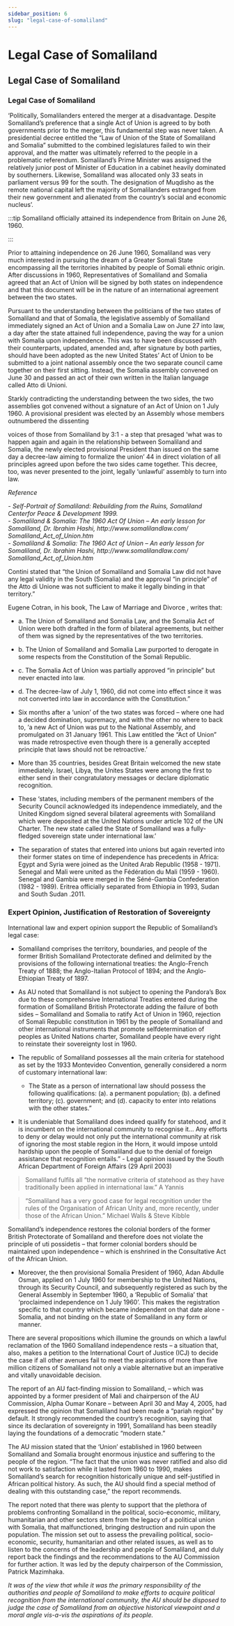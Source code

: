```yaml
---
sidebar_position: 6
slug: "legal-case-of-somaliland"
---
```



# Legal Case of Somaliland

<LazyLoad src="/img/flag1.jpg" alt="Somaliland flag" />

## Legal Case of Somaliland

### Legal Case of Somaliland

‘Politically, Somalilanders entered the merger at a disadvantage. Despite Somaliland’s preference that a single
Act of Union is agreed to by both governments prior to the merger, this fundamental step was never taken.
A presidential decree entitled the “Law of Union of the State of Somaliland and Somalia” submitted to the
combined legislatures failed to win their approval, and the matter was ultimately referred to the people in
a problematic referendum. Somaliland’s Prime Minister was assigned the relatively junior post of Minister of
Education in a cabinet heavily dominated by southerners. Likewise, Somaliland was allocated only 33 seats
in parliament versus 99 for the south. The designation of Muqdisho as the remote national capital left the
majority of Somalilanders estranged from their new government and alienated from the country’s social and
economic nucleus’.

:::tip Somaliland officially attained its independence from Britain on June 26, 1960.

:::

Prior to attaining independence on 26 June 1960, Somaliland was very much interested in pursuing the dream
of a Greater Somali State encompassing all the territories inhabited by people of Somali ethnic origin. After
discussions in 1960, Representatives of Somaliland and Somalia agreed that an Act of Union will be signed
by both states on independence and that this document will be in the nature of an international agreement
between the two states.

Pursuant to the understanding between the politicians of the two states of Somaliland and that of Somalia,
the legislative assembly of Somaliland immediately signed an Act of Union and a Somalia Law on June
27 into law, a day after the state attained full independence, paving the way for a union with Somalia upon
independence. This was to have been discussed with their counterparts, updated, amended and, after signature
by both parties, should have been adopted as the new United States’ Act of Union to be submitted to a joint
national assembly once the two separate council came together on their first sitting. Instead, the Somalia
assembly convened on June 30 and passed an act of their own written in the Italian language called Atto di
Unioni.

Starkly contradicting the understanding between the two sides, the two assemblies got convened without a
signature of an Act of Union on 1 July 1960. A provisional president was elected by an Assembly whose members
outnumbered the dissenting

voices of those from Somaliland by 3:1 - a step that presaged ‘what was to happen again and again in the relationship
between Somaliland and Somalia, the newly elected provisional President than issued on the same
day a decree-law aiming to formalize the union’ 44 in direct violation of all principles agreed upon before the
two sides came together. This decree, too, was never presented to the joint, legally ‘unlawful’ assembly to turn
into law.

_Reference_

<em>
  - Self-Portrait of Somaliland: Rebuilding from the Ruins, Somaliland Centerfor
  Peace & Development 1999. <br /> - Somaliland & Somalia: The 1960 Act Of Union
  – An early lesson for Somaliland, Dr. Ibrahim Hashi,
  http://www.somalilandlaw.com/ Somaliland_Act_of_Union.htm <br />- Somaliland &
  Somalia: The 1960 Act of Union – An early lesson for Somaliland, Dr. Ibrahim
  Hashi, http://www.somalilandlaw.com/ Somaliland_Act_of_Union.htm
</em>

Contini stated that “the Union of Somaliland and Somalia Law did not have any legal validity in the South
(Somalia) and the approval “in principle” of the Atto di Unione was not sufficient to make it legally binding in
that territory.”

Eugene Cotran, in his book, The Law of Marriage and Divorce , writes that:

- a. The Union of Somaliland and Somalia Law, and the Somalia Act of Union were both drafted in the form of
  bilateral agreements, but neither of them was signed by the representatives of the two territories.
- b. The Union of Somaliland and Somalia Law purported to derogate in some respects from the Constitution
  of the Somali Republic.
- c. The Somalia Act of Union was partially approved “in principle” but never enacted into law.
- d. The decree-law of July 1, 1960, did not come into effect since it was not converted into law in accordance
  with the Constitution.”

- Six months after a ‘union’ of the two states was forced – where one had a decided domination,
  supremacy, and with the other no where to back to, ‘a new Act of Union was put to the National
  Assembly, and promulgated on 31 January 1961. This Law entitled the “Act of Union” was made retrospective
  even though there is a generally accepted principle that laws should not be retroactive.’
- More than 35 countries, besides Great Britain welcomed the new state immediately. Israel, Libya,
  the Unites States were among the first to either send in their congratulatory messages or declare
  diplomatic recognition.
- These ‘states, including members of the permanent members of the Security Council acknowledged
  its independence immediately, and the United Kingdom signed several bilateral agreements with
  Somaliland which were deposited at the United Nations under article 102 of the UN Charter. The
  new state called the State of Somaliland was a fully-fledged sovereign state under international
  law.’
- The separation of states that entered into unions but again reverted into their former states on
  time of independence has precedents in Africa: Egypt and Syria were joined as the United Arab
  Republic (1958 - 1971). Senegal and Mali were united as the Fédération du Mali (1959 - 1960).
  Senegal and Gambia were merged in the Séné-Gambia Confederation (1982 - 1989). Eritrea officially
  separated from Ethiopia in 1993, Sudan and South Sudan .2011.

### Expert Opinion, Justification of Restoration of Sovereignty

International law and expert opinion support the Republic of Somaliland’s legal case:

- Somaliland comprises the territory, boundaries, and people of the former British Somaliland Protectorate
  defined and delimited by the provisions of the following international treaties: the Anglo-French Treaty of
  1888; the Anglo-Italian Protocol of 1894; and the Anglo-Ethiopian Treaty of 1897.
- As AU noted that Somaliland is not subject to opening the Pandora’s Box due to these comprehensive
  International Treaties entered during the formation of Somaliland British Protectorate adding the failure
  of both sides – Somaliland and Somalia to ratify Act of Union in 1960, rejection of Somali Republic
  constitution in 1961 by the people of Somaliland and other international instruments that promote selfdetermination
  of peoples as United Nations charter, Somaliland people have every right to reinstate their
  sovereignty lost in 1960.

- The republic of Somaliland possesses all the main criteria for statehood as set by the 1933 Montevideo
  Convention, generally considered a norm of customary international law:
  - The State as a person of international law should possess the following
    qualifications:
    (a). a permanent population;
    (b). a defined territory;
    (c). government; and
    (d). capacity to enter into relations with the other states.”
- It is undeniable that Somaliland does indeed qualify for statehood, and it is incumbent
  on the international community to recognise it... Any efforts to deny or delay would not
  only put the international community at risk of ignoring the most stable region in the
  Horn, it would impose untold hardship upon the people of Somaliland due to the denial
  of foreign assistance that recognition entails.” - Legal opinion issued by the South African
  Department of Foreign Affairs (29 April 2003)

> Somaliland fulfils all “the normative criteria of statehood as they have traditionally been applied in
> international law.” A Yannis

> “Somaliland has a very good case for legal recognition under the rules of the Organisation of African Unity
> and, more recently, under those of the African Union.” Michael Walls & Steve Kibble

Somaliland’s independence restores the colonial borders of the former British Protectorate of Somaliland
and therefore does not violate the principle of uti possidetis – that former colonial borders should be
maintained upon independence – which is enshrined in the Consultative Act of the African Union.

- Moreover, the then provisional Somalia President of 1960, Adan Abdulle Osman, applied on 1 July
  1960 for membership to the United Nations, through its Security Council, and subsequently registered
  as such by the General Assembly in September 1960, a ‘Republic of Somalia’ that ‘proclaimed
  independence on 1 July 1960’. This makes the registration specific to that country which became
  independent on that date alone - Somalia, and not binding on the state of Somaliland in any form or
  manner.

<LazyLoad
  src="/img/proclamation.PNG"
  alt="Proclamation of Independence - Somaliland"
  caption="Queen Elizabeth II Proclamation of Independence (left column) and some of the architects of 44
independence (right column)"
/>

There are several propositions which illumine the grounds on which a lawful reclamation of the 1960
Somaliland independence rests – a situation that, also, makes a petition to the International Court of Justice
(ICJ) to decide the case if all other avenues fail to meet the aspirations of more than five million citizens of
Somaliland not only a viable alternative but an imperative and vitally unavoidable decision.

<LazyLoad
  src="/img/congrats.PNG"
  alt="independence of Somaliland"
  caption="Congratulatory letter from US foreign Minister for the independence of Somaliland"
/>

The report of an AU fact-finding mission to Somaliland, – which was appointed by a former president of
Mali and chairperson of the AU Commission, Alpha Oumar Konare – between April 30 and May 4, 2005, had
expressed the opinion that Somaliland had been made a “pariah region” by default. It strongly recommended
the country’s recognition, saying that since its declaration of sovereignty in 1991, Somaliland has been steadily
laying the foundations of a democratic “modern state.”

The AU mission stated that the ‘Union’ established in 1960 between Somaliland and Somalia brought enormous
injustice and suffering to the people of the region. “The fact that the union was never ratified and also did not
work to satisfaction while it lasted from 1960 to 1990, makes Somaliland’s search for recognition historically
unique and self-justified in African political history. As such, the AU should find a special method of dealing
with this outstanding case,” the report recommends.

The report noted that there was plenty to support that the plethora of problems confronting Somaliland
in the political, socio-economic, military, humanitarian and other sectors stem from the legacy of a political
union with Somalia, that malfunctioned, bringing destruction and ruin upon the population. The mission set
out to assess the prevailing political, socio-economic, security, humanitarian and other related issues, as well
as to listen to the concerns of the leadership and people of Somaliland, and duly report back the findings and
the recommendations to the AU Commission for further action. It was led by the deputy chairperson of the
Commission, Patrick Mazimhaka.

_It was of the view that while it was the primary responsibility of the authorities and people of
Somaliland to make efforts to acquire political recognition from the international community,
the AU should be disposed to judge the case of Somaliland from an objective historical
viewpoint and a moral angle vis-a-vis the aspirations of its people._
